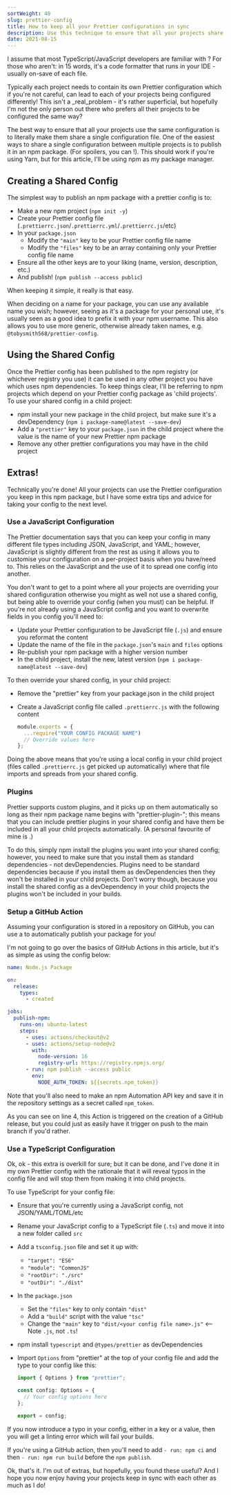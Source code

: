 ```yaml
---
sortWeight: 40
slug: prettier-config
title: How to keep all your Prettier configurations in sync
description: Use this technique to ensure that all your projects share the exact same Prettier configuration - with a few extra tips and tricks.
date: 2021-08-15
---
```



I assume that most TypeScript/JavaScript developers are familiar with <Anchor href="https://prettier.io" text="Prettier" />? For those who aren't: in 15 words, it's a code formatter that runs in your IDE - usually on-save of each file.

Typically each project needs to contain its own Prettier configuration which if you're not careful, can lead to each of your projects being configured differently! This isn't a \_real_problem - it's rather superficial, but hopefully I'm not the only person out there who prefers all their projects to be configured the same way?

The best way to ensure that all your projects use the same configuration is to literally make them share a single configuration file. One of the easiest ways to share a single configuration between multiple projects is to publish it in an npm package. (For spoilers, you can <Anchor href="https://github.com/tobysmith568/prettier-config" text="find mine here" />!). This should work if you're using Yarn, but for this article, I'll be using npm as my package manager.

## Creating a Shared Config

The simplest way to publish an npm package with a prettier config is to:

- Make a new npm project (`npm init -y`)
- Create your Prettier config file (`.prettierrc.json`/`.prettierrc.yml`/`.prettierrc.js`/etc)
- In your `package.json`
  - Modify the `"main"` key to be your Prettier config file name
  - Modify the `"files"` key to be an array containing only your Prettier config file name
- Ensure all the other keys are to your liking (name, version, description, etc.)
- And publish! (`npm publish --access public`)

When keeping it simple, it really is that easy.

When deciding on a name for your package, you can use any available name you wish; however, seeing as it's a package for your personal use, it's usually seen as a good idea to prefix it with your npm username. This also allows you to use more generic, otherwise already taken names, e.g. `@tobysmith568/prettier-config`.

## Using the Shared Config

Once the Prettier config has been published to the npm registry (or whichever registry you use) it can be used in any other project you have which uses npm dependencies. To keep things clear, I'll be referring to npm projects which depend on your Prettier config package as 'child projects'. To use your shared config in a child project:

- npm install your new package in the child project, but make sure it's a devDependency (`npm i package-name@latest --save-dev`)
- Add a `"prettier"` key to your `package.json` in the child project where the value is the name of your new Prettier npm package
- Remove any other prettier configurations you may have in the child project

## Extras!

Technically you're done! All your projects can use the Prettier configuration you keep in this npm package, but I have some extra tips and advice for taking your config to the next level.

### Use a JavaScript Configuration

The Prettier documentation says that you can keep your config in many different file types including JSON, JavaScript, and YAML;
however, JavaScript is slightly different from the rest as using it allows you to customise your configuration on a per-project basis when you have/need to. This relies on the JavaScript <Anchor href="https://developer.mozilla.org/en-US/docs/Web/JavaScript/Reference/Operators/Spread_syntax" text="spread syntax" /> and the use of it to spread one config into another.

You don't want to get to a point where all your projects are overriding your shared configuration otherwise you might as well not use a shared config, but being able to override your config (when you must) can be helpful. If you're not already using a JavaScript config and you want to overwrite fields in you config you'll need to:

- Update your Prettier configuration to be JavaScript file (`.js`) and ensure you reformat the content
- Update the name of the file in the `package.json`'s `main` and `files` options
- Re-publish your npm package with a higher version number
- In the child project, install the new, latest version (`npm i package-name@latest --save-dev`)

To then override your shared config, in your child project:

- Remove the "prettier" key from your package.json in the child project
- Create a JavaScript config file called `.prettierrc.js` with the following content

  ```javascript
  module.exports = {
    ...require("YOUR CONFIG PACKAGE NAME")
    // Override values here
  };
  ```

Doing the above means that you're using a local config in your child project (files called `.prettierrc.js` get picked up automatically) where that file imports and spreads from your shared config.

### Plugins

Prettier supports custom plugins, and it picks up on them automatically so long as their npm package name begins with "prettier-plugin-"; this means that you can include prettier plugins in your shared config and have them be included in all your child projects automatically. (A personal favourite of mine is <Anchor href="https://www.npmjs.com/package/prettier-plugin-organize-imports" text="prettier-plugin-organize-imports" />.)

To do this, simply npm install the plugins you want into your shared config;
however, you need to make sure that you install them as standard dependencies - not devDependencies.
Plugins need to be standard dependencies because if you install them as devDependencies then they won't be installed in your child projects.
Don't worry though, because you install the shared config as a devDependency in your child projects the plugins won't be included in your builds.

### Setup a GitHub Action

Assuming your configuration is stored in a repository on GitHub,
you can use a <Anchor href="https://github.com/features/actions" text="GitHub Action" /> to automatically publish your package for you!

I'm not going to go over the basics of GitHub Actions in this article, but it's as simple as using the config below:

```yaml
name: Node.js Package

on:
  release:
    types:
      - created

jobs:
  publish-npm:
    runs-on: ubuntu-latest
    steps:
      - uses: actions/checkout@v2
      - uses: actions/setup-node@v2
        with:
          node-version: 16
          registry-url: https://registry.npmjs.org/
      - run: npm publish --access public
        env:
          NODE_AUTH_TOKEN: ${{secrets.npm_token}}
```

Note that you'll also need to make an npm Automation API key <NoAnchor text="https://www.npmjs.com/settings/YOUR_NPM_USERNAME/tokens" /> and save it in the repository settings as a secret called `npm_token`.

As you can see on line 4, this Action is triggered on the creation of a GitHub release, but you could just as easily have it trigger on push to the main branch if you'd rather.

### Use a TypeScript Configuration

Ok, ok - this extra is overkill for sure; but it can be done, and I've done it in my own Prettier config with the rationale that it will reveal typos in the config file and will stop them from making it into child projects.

To use TypeScript for your config file:

- Ensure that you're currently using a JavaScript config, not JSON/YAML/TOML/etc
- Rename your JavaScript config to a TypeScript file (`.ts`) and move it into a new folder called `src`
- Add a `tsconfig.json` file and set it up with:
  - `"target": "ES6"`
  - `"module": "CommonJS"`
  - `"rootDir": "./src"`
  - `"outDir": "./dist"`
- In the `package.json`
  - Set the `"files"` key to only contain `"dist"`
  - Add a `"build"` script with the value `"tsc"`
  - Change the `"main"` key to `"dist/<your config file name>.js"` &lt;-- Note `.js`, not `.ts`!
- npm install `typescript` and `@types/prettier` as devDependencies
- Import `Options` from "prettier" at the top of your config file and add the type to your config like this:

  ```typescript
  import { Options } from "prettier";

  const config: Options = {
    // Your config options here
  };

  export = config;
  ```

If you now introduce a typo in your config, either in a key or a value, then you will get a linting error which will fail your builds.

If you're using a GitHub action, then you'll need to add `- run: npm ci` and then `- run: npm run build` before the `npm publish`.

Ok, that's it. I'm out of extras, but hopefully, you found these useful? And I hope you now enjoy having your projects keep in sync with each other as much as I do!
